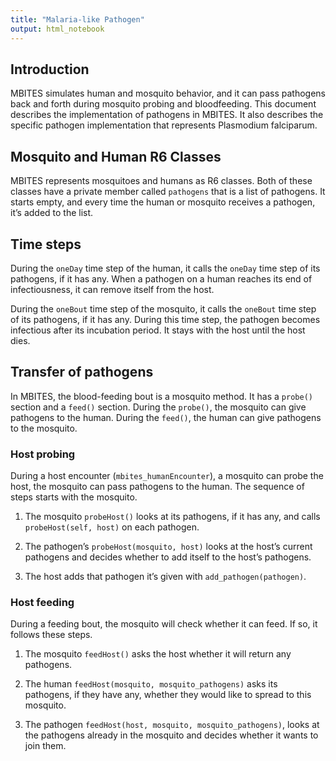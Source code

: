 ```yaml
---
title: "Malaria-like Pathogen"
output: html_notebook
---
```


## Introduction

MBITES simulates human and mosquito behavior, and it can pass pathogens
back and forth during mosquito probing and bloodfeeding. This document
describes the implementation of pathogens in MBITES. It also describes the
specific pathogen implementation that represents Plasmodium falciparum.

## Mosquito and Human R6 Classes

MBITES represents mosquitoes and humans as R6 classes. Both of these classes
have a private member called `pathogens` that is a list of pathogens. It starts
empty, and every time the human or mosquito receives a pathogen, it's added
to the list.

## Time steps

During the `oneDay` time step of the human, it calls the `oneDay` time step of its pathogens, if it has any. When a pathogen on a human reaches its end of infectiousness, it can remove itself from the host.

During the `oneBout` time step of the mosquito, it calls the `oneBout` time step of its pathogens, if it has any. During this time step, the pathogen becomes infectious after its incubation period. It stays with the host until the host dies.


## Transfer of pathogens

In MBITES, the blood-feeding bout is a mosquito method. It has a `probe()`
section and a `feed()` section. During the `probe()`, the mosquito can give
pathogens to the human. During the `feed()`, the human can give pathogens to
the mosquito.

### Host probing

During a host encounter (`mbites_humanEncounter`), a mosquito can probe the host, the mosquito can pass pathogens to the human. The sequence of steps starts with the mosquito.

1. The mosquito `probeHost()` looks at its pathogens, if it has any, and calls `probeHost(self, host)` on each pathogen.

2. The pathogen's `probeHost(mosquito, host)` looks at the host's current pathogens and decides whether to add itself to the host's pathogens.

3. The host adds that pathogen it's given with `add_pathogen(pathogen)`.


### Host feeding

During a feeding bout, the mosquito will check whether it can feed. If so, it follows these steps.

1. The mosquito `feedHost()` asks the host whether it will return any pathogens.

2. The human `feedHost(mosquito, mosquito_pathogens)` asks its pathogens, if they have any, whether they would like to spread to this mosquito.

3. The pathogen `feedHost(host, mosquito, mosquito_pathogens)`, looks at the pathogens already in the mosquito and decides whether it wants to join them.

